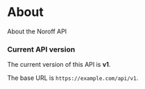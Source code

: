 # About

About the Noroff API

### Current API version

The current version of this API is **v1**.

The base URL is `https://example.com/api/v1`.
